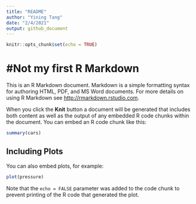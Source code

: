 ```yaml
---
title: "README"
author: "Yining Tang"
date: "2/4/2021"
output: github_document
---
```


<!-- ^ -->
<!-- | -->
<!-- YAML Frontmatter -->

```r
knitr::opts_chunk$set(echo = TRUE)
```


# #Not my first R Markdown


This is an R Markdown document. Markdown is a simple formatting syntax for authoring HTML, PDF, and MS Word documents. For more details on using R Markdown see <http://rmarkdown.rstudio.com>.

When you click the **Knit** button a document will be generated that includes both content as well as the output of any embedded R code chunks within the document. You can embed an R code chunk like this:

```r
summary(cars)
```

## Including Plots

You can also embed plots, for example:

```r
plot(pressure)
```

Note that the `echo = FALSE` parameter was added to the code chunk to prevent printing of the R code that generated the plot.
